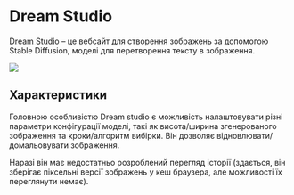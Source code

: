 
# Dream Studio

[Dream Studio](https://beta.dreamstudio.ai/dream) – це вебсайт для створення зображень за допомогою Stable Diffusion, моделі для перетворення тексту в зображення.

<div style={{ textAlign: "center" }}>
  <Image
    src="/docs/assets/tooling/dreamstudio.webp"
    width={1433}
    height={767}
    style={{ width: "750px", margin: "auto" }}
  />
</div>

## Характеристики

Головною особливістю Dream studio є можливість налаштовувати різні параметри конфігурації моделі, такі як висота/ширина згенерованого зображення та кроки/алгоритм вибірки. Він дозволяє відновлювати/домальовувати зображення.

Наразі він має недостатньо розроблений перегляд історії (здається, він зберігає піксельні версії зображень у кеш браузера, але можливості їх переглянути немає).
